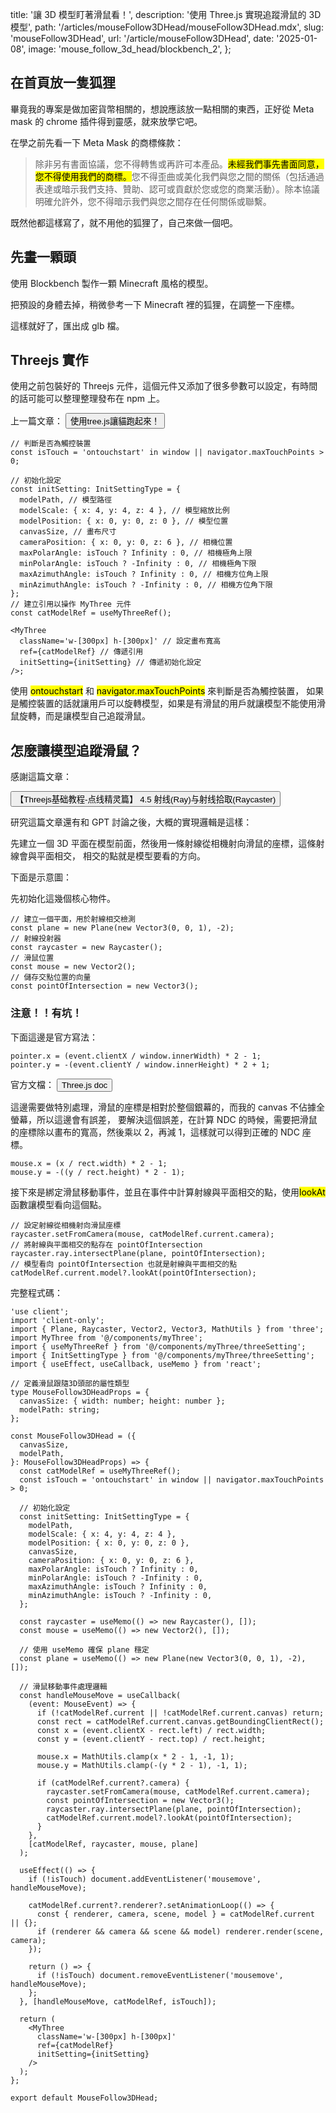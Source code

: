   title: '讓 3D 模型盯著滑鼠看！',
  description: '使用 Three.js 實現追蹤滑鼠的 3D 模型',
  path: '/articles/mouseFollow3DHead/mouseFollow3DHead.mdx',
  slug: 'mouseFollow3DHead',
  url: '/article/mouseFollow3DHead',
  date: '2025-01-08',
  image: 'mouse_follow_3d_head/blockbench_2',
};

## 在首頁放一隻狐狸

<ExampleMouseFollow3DHead />

畢竟我的專案是做加密貨幣相關的，想說應該放一點相關的東西，正好從 Meta mask 的 chrome 插件得到靈感，就來放學它吧。

在學之前先看一下 Meta Mask 的商標條款：

<ZoomableImage src='mouse_follow_3d_head/metamask_terms' alt='metamask terms' />

> 除非另有書面協議，您不得轉售或再許可本產品。<mark>未經我們事先書面同意，您不得使用我們的商標。</mark>您不得歪曲或美化我們與您之間的關係（包括通過表達或暗示我們支持、贊助、認可或貢獻於您或您的商業活動）。除本協議明確允許外，您不得暗示我們與您之間存在任何關係或聯繫。

既然他都這樣寫了，就不用他的狐狸了，自己來做一個吧。

## 先畫一顆頭

使用 Blockbench 製作一顆 Minecraft 風格的模型。

<ZoomableImage src='mouse_follow_3d_head/blockbench_1' alt='blockbench fox' />

把預設的身體去掉，稍微參考一下 Minecraft 裡的狐狸，在調整一下座標。

<ZoomableImage
  src='mouse_follow_3d_head/blockbench_2'
  alt='blockbench fox head'
/>

這樣就好了，匯出成 glb 檔。

## Threejs 實作

使用之前包裝好的 Threejs 元件，這個元件又添加了很多參數可以設定，有時間的話可能可以整理整理發布在 npm 上。

<Link href='/article/treejs-two-pitfalls'>
  上一篇文章：
  <button className='rounded-md p-1'>使用tree.js讓貓跑起來！</button>
</Link>

```tsx
// 判斷是否為觸控裝置
const isTouch = 'ontouchstart' in window || navigator.maxTouchPoints > 0;

// 初始化設定
const initSetting: InitSettingType = {
  modelPath, // 模型路徑
  modelScale: { x: 4, y: 4, z: 4 }, // 模型縮放比例
  modelPosition: { x: 0, y: 0, z: 0 }, // 模型位置
  canvasSize, // 畫布尺寸
  cameraPosition: { x: 0, y: 0, z: 6 }, // 相機位置
  maxPolarAngle: isTouch ? Infinity : 0, // 相機極角上限
  minPolarAngle: isTouch ? -Infinity : 0, // 相機極角下限
  maxAzimuthAngle: isTouch ? Infinity : 0, // 相機方位角上限
  minAzimuthAngle: isTouch ? -Infinity : 0, // 相機方位角下限
};
// 建立引用以操作 MyThree 元件
const catModelRef = useMyThreeRef();

<MyThree
  className='w-[300px] h-[300px]' // 設定畫布寬高
  ref={catModelRef} // 傳遞引用
  initSetting={initSetting} // 傳遞初始化設定
/>;
```

使用 <mark>ontouchstart</mark> 和 <mark>navigator.maxTouchPoints</mark> 來判斷是否為觸控裝置，
如果是觸控裝置的話就讓用戶可以旋轉模型，如果是有滑鼠的用戶就讓模型不能使用滑鼠旋轉，而是讓模型自己追蹤滑鼠。

## 怎麼讓模型追蹤滑鼠？

感謝這篇文章：

<Link
  target='_blank'
  rel='noopener noreferrer'
  href='https://blog.csdn.net/qq_42760477/article/details/131358242'
>
  <button className='rounded-md p-1'>
    【Threejs基础教程-点线精灵篇】 4.5 射线(Ray)与射线拾取(Raycaster)
  </button>
</Link>

研究這篇文章還有和 GPT 討論之後，大概的實現邏輯是這樣：

先建立一個 3D 平面在模型前面，然後用一條射線從相機射向滑鼠的座標，這條射線會與平面相交，
相交的點就是模型要看的方向。

下面是示意圖：

<ZoomableImage src='mouse_follow_3d_head/blender_1' alt='blender' />

先初始化這幾個核心物件。

```tsx
// 建立一個平面，用於射線相交檢測
const plane = new Plane(new Vector3(0, 0, 1), -2);
// 射線投射器
const raycaster = new Raycaster();
// 滑鼠位置
const mouse = new Vector2();
// 儲存交點位置的向量
const pointOfIntersection = new Vector3();
```

### 注意！！有坑！

下面這邊是官方寫法：

```tsx
pointer.x = (event.clientX / window.innerWidth) * 2 - 1;
pointer.y = -(event.clientY / window.innerHeight) * 2 + 1;
```

<Link
  target='_blank'
  rel='noopener noreferrer'
  href='https://threejs.org/docs/#api/en/core/Raycaster'
>
  官方文檔： <button className='rounded-md p-1'>Three.js doc</button>
</Link>

這邊需要做特別處理，滑鼠的座標是相對於整個銀幕的，而我的 canvas 不佔據全螢幕，所以這邊會有誤差，
要解決這個誤差，在計算 NDC 的時候，需要把滑鼠的座標除以畫布的寬高，然後乘以 2，再減 1，這樣就可以得到正確的 NDC 座標。

```tsx
mouse.x = (x / rect.width) * 2 - 1;
mouse.y = -((y / rect.height) * 2 - 1);
```

接下來是綁定滑鼠移動事件，並且在事件中計算射線與平面相交的點，使用<mark>lookAt</mark>函數讓模型看向這個點。

```tsx
// 設定射線從相機射向滑鼠座標
raycaster.setFromCamera(mouse, catModelRef.current.camera);
// 將射線與平面相交的點存在 pointOfIntersection
raycaster.ray.intersectPlane(plane, pointOfIntersection);
// 模型看向 pointOfIntersection 也就是射線與平面相交的點
catModelRef.current.model?.lookAt(pointOfIntersection);
```

完整程式碼：

```tsx foldHeight
'use client';
import 'client-only';
import { Plane, Raycaster, Vector2, Vector3, MathUtils } from 'three';
import MyThree from '@/components/myThree';
import { useMyThreeRef } from '@/components/myThree/threeSetting';
import { InitSettingType } from '@/components/myThree/threeSetting';
import { useEffect, useCallback, useMemo } from 'react';

// 定義滑鼠跟隨3D頭部的屬性類型
type MouseFollow3DHeadProps = {
  canvasSize: { width: number; height: number };
  modelPath: string;
};

const MouseFollow3DHead = ({
  canvasSize,
  modelPath,
}: MouseFollow3DHeadProps) => {
  const catModelRef = useMyThreeRef();
  const isTouch = 'ontouchstart' in window || navigator.maxTouchPoints > 0;

  // 初始化設定
  const initSetting: InitSettingType = {
    modelPath,
    modelScale: { x: 4, y: 4, z: 4 },
    modelPosition: { x: 0, y: 0, z: 0 },
    canvasSize,
    cameraPosition: { x: 0, y: 0, z: 6 },
    maxPolarAngle: isTouch ? Infinity : 0,
    minPolarAngle: isTouch ? -Infinity : 0,
    maxAzimuthAngle: isTouch ? Infinity : 0,
    minAzimuthAngle: isTouch ? -Infinity : 0,
  };

  const raycaster = useMemo(() => new Raycaster(), []);
  const mouse = useMemo(() => new Vector2(), []);

  // 使用 useMemo 確保 plane 穩定
  const plane = useMemo(() => new Plane(new Vector3(0, 0, 1), -2), []);

  // 滑鼠移動事件處理邏輯
  const handleMouseMove = useCallback(
    (event: MouseEvent) => {
      if (!catModelRef.current || !catModelRef.current.canvas) return;
      const rect = catModelRef.current.canvas.getBoundingClientRect();
      const x = (event.clientX - rect.left) / rect.width;
      const y = (event.clientY - rect.top) / rect.height;

      mouse.x = MathUtils.clamp(x * 2 - 1, -1, 1);
      mouse.y = MathUtils.clamp(-(y * 2 - 1), -1, 1);

      if (catModelRef.current?.camera) {
        raycaster.setFromCamera(mouse, catModelRef.current.camera);
        const pointOfIntersection = new Vector3();
        raycaster.ray.intersectPlane(plane, pointOfIntersection);
        catModelRef.current.model?.lookAt(pointOfIntersection);
      }
    },
    [catModelRef, raycaster, mouse, plane]
  );

  useEffect(() => {
    if (!isTouch) document.addEventListener('mousemove', handleMouseMove);

    catModelRef.current?.renderer?.setAnimationLoop(() => {
      const { renderer, camera, scene, model } = catModelRef.current || {};
      if (renderer && camera && scene && model) renderer.render(scene, camera);
    });

    return () => {
      if (!isTouch) document.removeEventListener('mousemove', handleMouseMove);
    };
  }, [handleMouseMove, catModelRef, isTouch]);

  return (
    <MyThree
      className='w-[300px] h-[300px]'
      ref={catModelRef}
      initSetting={initSetting}
    />
  );
};

export default MouseFollow3DHead;
```

